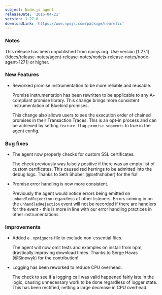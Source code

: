 ```yaml
---
subject: Node.js agent
releaseDate: '2016-04-21'
version: 1.27.0
downloadLink: 'https://www.npmjs.com/package/newrelic'
---
```


### Notes

<Callout variant="important">
  This release has been unpublished from npmjs.org. Use version [1.27.1](/docs/release-notes/agent-release-notes/nodejs-release-notes/node-agent-1271) or higher.
</Callout>

### New Features

* Reworked promise instrumentation to be more reliable and reusable.

  Promise instrumentation has been rewritten to be applicable to any A+ compliant promise library. This change brings more consistent instrumentation of Bluebird promises.

  This change also allows users to see the execution order of chained promises in their Transaction Traces. This is an opt-in process and can be achieved by setting `feature_flag.promise_segments` to true in the agent config.

### Bug fixes

* The agent now properly checks for custom SSL certificates.

  The check previously was falsely positive if there was an empty list of custom certificates. This caused red herrings to be admitted into the debug logs. Thanks to Seth Shober (@sethshober) for the fix!
* Promise error handling is now more consistent.

  Previously the agent would notice errors being emitted on `unhandledRejection` regardless of other listeners. Errors coming in on the `unhandledRejection` event will not be recorded if there are handlers for the event - this is more in line with our error handling practices in other instrumentations.

### Improvements

* Added a `.npmignore` file to exclude non-essential files.

  The agent will now omit tests and examples on install from npm, drastically improving download times. Thanks to Serge Havas (@Sinewyk) for the contribution!
* Logging has been reworked to reduce CPU overhead.

  The check to see if a logging call was valid happened fairly late in the logic, causing unnecessary work to be done regardless of logger state. This has been rectified, netting a large decrease in CPU overhead.
